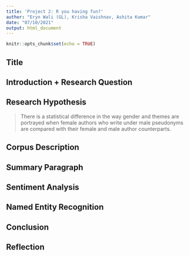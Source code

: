 ```yaml
---
title: 'Project 2: R you having fun?'
author: "Eryn Wali (GL), Krisha Vaishnav, Ashita Kumar"
date: "07/10/2021"
output: html_document
---
```


```r
knitr::opts_chunk$set(echo = TRUE)
```

## Title 


## Introduction + Research Question 


## Research Hypothesis 
> There is a statistical difference in the way gender and themes are portrayed when female authors who write under male pseudonyms are compared with their female and male author counterparts.


## Corpus Description 


## Summary Paragraph 


## Sentiment Analysis 


## Named Entity Recognition 


## Conclusion 


## Reflection 

